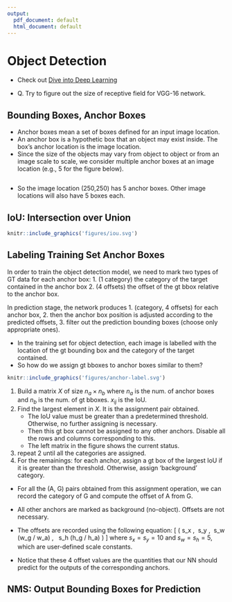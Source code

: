 ```yaml
---
output:
  pdf_document: default
  html_document: default
---
```


# Object Detection

- Check out [Dive into Deep Learning](http://d2l.ai/chapter_computer-vision/index.html)

- Q. Try to figure out the size of receptive field for VGG-16 network.



## Bounding Boxes, Anchor Boxes

- Anchor boxes mean a set of boxes defined for an input image location.
- An anchor box is a hypothetic box that an object may exist inside. The box's anchor location is the image location.
- Since the size of the objects may vary from object to object or from an image scale to scale, we consider multiple anchor boxes at an image location (e.g., 5 for the figure below).

```python
```
* So the image location (250,250) has 5 anchor boxes. Other image locations will also have 5 boxes each.

## IoU: Intersection over Union
```r
knitr::include_graphics('figures/iou.svg')
```


## Labeling Training Set Anchor Boxes

In order to train the object detection model, we need to mark two types of GT data for each anchor box:
1. (1 category) the category of the target contained in the anchor box
2. (4 offsets) the offset of the gt bbox relative to the anchor box.

In prediction stage, the network produces
1. (category, 4 offsets) for each anchor box,
2. then the anchor box position is adjusted according to the predicted offsets,
3. filter out the prediction bounding boxes (choose only appropriate ones).

- In the training set for object detection, each image is labelled with the location of the gt bounding box and the category of the target contained.
- So how do we assign gt bboxes to anchor boxes similar to them?

```r
knitr::include_graphics('figures/anchor-label.svg')
```

1. Build a matrix $X$ of size $n_a \times n_b$ where $n_a$ is the num. of anchor boxes and $n_b$ is the num. of gt bboxes. $x_{ij}$ is the IoU.
2. Find the largest element in $X$. It is the assignment pair obtained.
    - The IoU value must be greater than a predetermined threshold. Otherwise, no further assigning is necessary.
    - Then this gt box cannot be assigned to any other anchors. Disable all the rows and columns corresponding to this.
    - The left matrix in the figure shows the current status.
3. repeat 2 until all the categories are assigned.
4. For the remainings: for each anchor, assign a gt box of the largest IoU if it is greater than the threshold. Otherwise, assign 'background' category.

* For all the (A, G) pairs obtained from this assignment operation, we can record the category of G and compute the offset of A from G.
* All other anchors are marked as background (no-object). Offsets are not necessary.
* The offsets are recorded using the following equation:
\[
    \bigg(
        s_x \frac{x_g - x_a}{w_a},\ 
        s_y \frac{y_g - y_a}{h_a},\ 
        s_w \log (w_g / w_a) , \ 
        s_h \log (h_g / h_a)
    \bigg)
\]
where $s_x = s_y = 10$ and $s_w = s_h = 5$, which are user-defined scale constants.

* Notice that these 4 offset values are the quantities that our NN should predict for the outputs of the corresponding anchors.


## NMS: Output Bounding Boxes for Prediction
